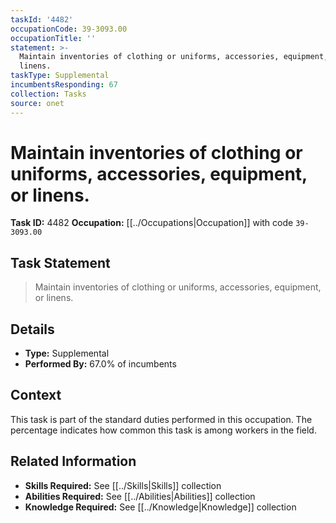 ```yaml
---
taskId: '4482'
occupationCode: 39-3093.00
occupationTitle: ''
statement: >-
  Maintain inventories of clothing or uniforms, accessories, equipment, or
  linens.
taskType: Supplemental
incumbentsResponding: 67
collection: Tasks
source: onet
---
```

# Maintain inventories of clothing or uniforms, accessories, equipment, or linens.

**Task ID:** 4482
**Occupation:** [[../Occupations|Occupation]] with code `39-3093.00`

## Task Statement

> Maintain inventories of clothing or uniforms, accessories, equipment, or linens.

## Details

- **Type:** Supplemental
- **Performed By:** 67.0% of incumbents

## Context

This task is part of the standard duties performed in this occupation. The percentage indicates how common this task is among workers in the field.

## Related Information

- **Skills Required:** See [[../Skills|Skills]] collection
- **Abilities Required:** See [[../Abilities|Abilities]] collection
- **Knowledge Required:** See [[../Knowledge|Knowledge]] collection

